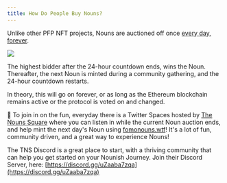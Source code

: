 ```yaml
---
title: How Do People Buy Nouns?
---
```


Unlike other PFP NFT projects, Nouns are auctioned off once [every day, forever](http://www.nouns.wtf).

![](/assets/nouns-auction-example.png)

The highest bidder after the 24-hour countdown ends, wins the Noun. Thereafter, the next Noun is minted during a community gathering, and the 24-hour countdown restarts.

In theory, this will go on forever, or as long as the Ethereum blockchain remains active or the protocol is voted on and changed.&#x20;

🎉 To join in on the fun, everyday there is a Twitter Spaces hosted by [The Nouns Square](https://twitter.com/thenounsquare) where you can listen in while the current Noun auction ends, and help mint the next day's Noun using [fomonouns.wtf](https://fomonouns.wtf/)! It's a lot of fun, community driven, and a great way to experience Nouns!

The TNS Discord is a great place to start, with a thriving community that can help you get started on your Nounish Journey. Join their Discord Server, here: [https://discord.gg/uZaaba7zqa](https://discord.gg/uZaaba7zqa)
